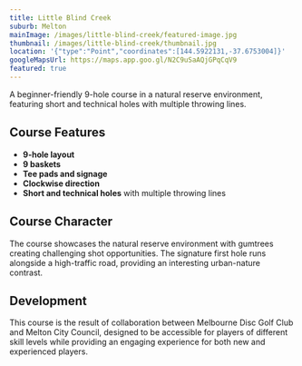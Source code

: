 ```yaml
---
title: Little Blind Creek
suburb: Melton
mainImage: /images/little-blind-creek/featured-image.jpg
thumbnail: /images/little-blind-creek/thumbnail.jpg
location: '{"type":"Point","coordinates":[144.5922131,-37.6753004]}'
googleMapsUrl: https://maps.app.goo.gl/N2C9uSaAQjGPqCqV9
featured: true
---
```


A beginner-friendly 9-hole course in a natural reserve environment, featuring short and technical holes with multiple throwing lines.

## Course Features
- **9-hole layout**
- **9 baskets**
- **Tee pads and signage**
- **Clockwise direction**
- **Short and technical holes** with multiple throwing lines

## Course Character

The course showcases the natural reserve environment with gumtrees creating challenging shot opportunities.
The signature first hole runs alongside a high-traffic road, providing an interesting urban-nature contrast.

## Development
This course is the result of collaboration between Melbourne Disc Golf Club and Melton City Council, designed
to be accessible for players of different skill levels while providing an engaging experience for both new and experienced players.
